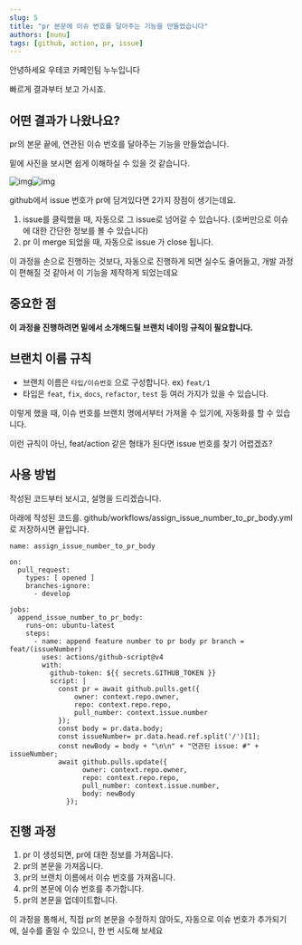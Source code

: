 ```yaml
---
slug: 5
title: "pr 본문에 이슈 번호를 달아주는 기능을 만들었습니다"
authors: [nunu]
tags: [github, action, pr, issue]
---
```


안녕하세요 우테코 카페인팀 누누입니다

빠르게 결과부터 보고 가시죠.

## 어떤 결과가 나왔나요?

pr의 본문 끝에, 연관된 이슈 번호를 달아주는 기능을 만들었습니다.

밑에 사진을 보시면 쉽게 이해하실 수 있을 것 같습니다.

![img](https://user-images.githubusercontent.com/80899085/250614527-e2672cf2-786a-434c-a8b6-8b374de4d689.png)![img](https://user-images.githubusercontent.com/80899085/250614882-d99aa570-51e2-4565-ab4c-ccdbd4d36e57.png)

github에서 issue 번호가 pr에 담겨있다면 2가지 장점이 생기는데요.

1.  issue를 클릭했을 때, 자동으로 그 issue로 넘어갈 수 있습니다. (호버만으로 이슈에 대한 간단한 정보를 볼 수 있습니다)
2.  pr 이 merge 되었을 때, 자동으로 issue 가 close 됩니다.

이 과정을 손으로 진행하는 것보다, 자동으로 진행하게 되면 실수도 줄어들고, 개발 과정이 편해질 것 같아서 이 기능을 제작하게 되었는데요

## 중요한 점

**이 과정을 진행하려면 밑에서 소개해드릴 브랜치 네이밍 규칙이 필요합니다.**

## 브랜치 이름 규칙

-   브랜치 이름은 `타입/이슈번호` 으로 구성합니다. ex) `feat/1`
-   타입은 `feat`, `fix`, `docs`, `refactor`, `test` 등 여러 가지가 있을 수 있습니다.

이렇게 했을 때, 이슈 번호를 브랜치 명에서부터 가져올 수 있기에, 자동화를 할 수 있습니다.

이런 규칙이 아닌, feat/action 같은 형태가 된다면 issue 번호를 찾기 어렵겠죠?

## 사용 방법

작성된 코드부터 보시고, 설명을 드리겠습니다.

아래에 작성된 코드를. github/workflows/assign\_issue\_number\_to\_pr\_body.yml로 저장하시면 끝입니다.

```
name: assign_issue_number_to_pr_body

on:
  pull_request:
    types: [ opened ]
    branches-ignore:
      - develop

jobs:
  append_issue_number_to_pr_body:
    runs-on: ubuntu-latest
    steps:
      - name: append feature number to pr body pr branch = feat/(issueNumber)
        uses: actions/github-script@v4
        with:
          github-token: ${{ secrets.GITHUB_TOKEN }}
          script: |
            const pr = await github.pulls.get({
                owner: context.repo.owner,
                repo: context.repo.repo,
                pull_number: context.issue.number
            });
            const body = pr.data.body;
            const issueNumber= pr.data.head.ref.split('/')[1];
            const newBody = body + "\n\n" + "연관된 issue: #" + issueNumber;
            await github.pulls.update({
                  owner: context.repo.owner,
                  repo: context.repo.repo,
                  pull_number: context.issue.number,
                  body: newBody
              });
```

## 진행 과정

1.  pr 이 생성되면, pr에 대한 정보를 가져옵니다.
2.  pr의 본문을 가져옵니다.
3.  pr의 브랜치 이름에서 이슈 번호를 가져옵니다.
4.  pr의 본문에 이슈 번호를 추가합니다.
5.  pr의 본문을 업데이트합니다.

이 과정을 통해서, 직접 pr의 본문을 수정하지 않아도, 자동으로 이슈 번호가 추가되기에, 실수를 줄일 수 있으니, 한 번 시도해 보세요
